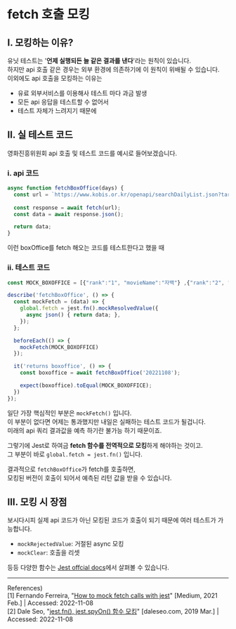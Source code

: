 # fetch 호출 모킹
## Ⅰ. 모킹하는 이유?
유닛 테스트는 '**언제 실행되든 늘 같은 결과를 낸다**'라는 원칙이 있습니다.  
하지만 api 호출 같은 경우는 외부 환경에 의존하기에 이 원칙이 위배될 수 있습니다.  
이외에도 api 호출을 모킹하는 이유는
- 유료 외부서비스를 이용해사 테스트 마다 과금 발생
- 모든 api 응답을 테스트할 수 없어서
- 테스트 자체가 느려지기 때문에

## Ⅱ. 실 테스트 코드
영화진흥위원회 api 호출 및 테스트 코드를 예시로 들어보겠습니다.
### ⅰ. api 코드
```js
async function fetchBoxOffice(days) {
  const url = `https://www.kobis.or.kr/openapi/searchDailyList.json?targetDt=${days}`;
  
  const response = await fetch(url);
  const data = await response.json();

  return data;
}
```
이런 boxOffice를 fetch 해오는 코드를 테스트한다고 했을 때
### ⅱ. 테스트 코드
```js
const MOCK_BOXOFFICE = [{"rank":"1", "movieName":"자백"} ,{"rank":"2", "movieName":"와칸다"}];

describe('fetchBoxOffice', () => {
  const mockFetch = (data) => {
    global.fetch = jest.fn().mockResolvedValue({
      async json() { return data; },
    });
  };

  beforeEach(() => {
    mockFetch(MOCK_BOXOFFICE)
  });

  it('returns boxoffice', () => {
    const boxoffice = await fetchBoxOffice('20221108');

    expect(boxoffice).toEqual(MOCK_BOXOFFICE);
  })
});
```
일단 가장 핵심적인 부분은 `mockFetch()` 입니다.  
이 부분이 없다면 어제는 통과했지만 내일은 실패하는 테스트 코드가 될겁니다.  
미래의 api 쿼리 결과값을 예측 하기란 불가능 하기 때문이죠. 

그렇기에 Jest로 하여금 **fetch 함수를 전역적으로 모킹**하게 해야하는 것이고.  
그 부분이 바로 `global.fetch = jest.fn()` 입니다.

결과적으로 `fetchBoxOffice`가 fetch를 호출하면,  
모킹된 버전이 호출이 되어서 예측된 리턴 값을 받을 수 있습니다.

## Ⅲ. 모킹 시 장점
보시다시피 실제 api 코드가 아닌 모킹된 코드가 호출이 되기 때문에 여러 테스트가 가능합니다.

- `mockRejectedValue`: 거절된 async 모킹
- `mockClear`: 호출을 리셋

등등 다양한 함수는 [Jest offcial docs](https://jestjs.io/docs/mock-function-api#methods)에서 살펴볼 수 있습니다.
- - -
References)  
[1] Fernando Ferreira, "[How to mock fetch calls with jest](https://medium.com/fernandodof/how-to-mock-fetch-calls-with-jest-a666ae1e7752)" [Medium, 2021 Feb.] | Accessed: 2022-11-08  
[2] Dale Seo, "[jest.fn(), jest.spyOn() 함수 모킹](https://www.daleseo.com/jest-fn-spy-on/)" [daleseo.com, 2019 Mar.] | Accessed: 2022-11-08  

